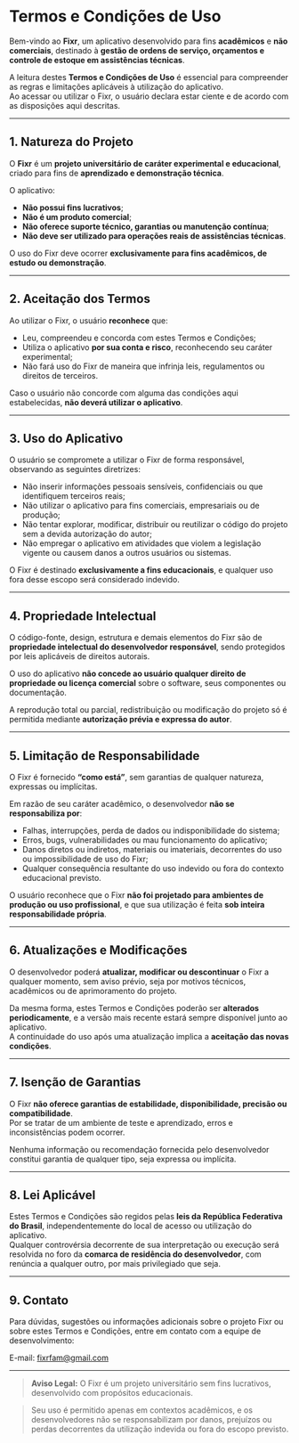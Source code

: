 # Termos e Condições de Uso

Bem-vindo ao **Fixr**, um aplicativo desenvolvido para fins **acadêmicos** e **não comerciais**, destinado à **gestão de ordens de serviço, orçamentos e controle de estoque em assistências técnicas**.

A leitura destes **Termos e Condições de Uso** é essencial para compreender as regras e limitações aplicáveis à utilização do aplicativo.  
Ao acessar ou utilizar o Fixr, o usuário declara estar ciente e de acordo com as disposições aqui descritas.

---

## 1. Natureza do Projeto

O **Fixr** é um **projeto universitário de caráter experimental e educacional**, criado para fins de **aprendizado e demonstração técnica**.

O aplicativo:

- **Não possui fins lucrativos**;
- **Não é um produto comercial**;
- **Não oferece suporte técnico, garantias ou manutenção contínua**;
- **Não deve ser utilizado para operações reais de assistências técnicas**.

O uso do Fixr deve ocorrer **exclusivamente para fins acadêmicos, de estudo ou demonstração**.

---

## 2. Aceitação dos Termos

Ao utilizar o Fixr, o usuário **reconhece** que:

- Leu, compreendeu e concorda com estes Termos e Condições;
- Utiliza o aplicativo **por sua conta e risco**, reconhecendo seu caráter experimental;
- Não fará uso do Fixr de maneira que infrinja leis, regulamentos ou direitos de terceiros.

Caso o usuário não concorde com alguma das condições aqui estabelecidas, **não deverá utilizar o aplicativo**.

---

## 3. Uso do Aplicativo

O usuário se compromete a utilizar o Fixr de forma responsável, observando as seguintes diretrizes:

- Não inserir informações pessoais sensíveis, confidenciais ou que identifiquem terceiros reais;
- Não utilizar o aplicativo para fins comerciais, empresariais ou de produção;
- Não tentar explorar, modificar, distribuir ou reutilizar o código do projeto sem a devida autorização do autor;
- Não empregar o aplicativo em atividades que violem a legislação vigente ou causem danos a outros usuários ou sistemas.

O Fixr é destinado **exclusivamente a fins educacionais**, e qualquer uso fora desse escopo será considerado indevido.

---

## 4. Propriedade Intelectual

O código-fonte, design, estrutura e demais elementos do Fixr são de **propriedade intelectual do desenvolvedor responsável**, sendo protegidos por leis aplicáveis de direitos autorais.

O uso do aplicativo **não concede ao usuário qualquer direito de propriedade ou licença comercial** sobre o software, seus componentes ou documentação.

A reprodução total ou parcial, redistribuição ou modificação do projeto só é permitida mediante **autorização prévia e expressa do autor**.

---

## 5. Limitação de Responsabilidade

O Fixr é fornecido **“como está”**, sem garantias de qualquer natureza, expressas ou implícitas.

Em razão de seu caráter acadêmico, o desenvolvedor **não se responsabiliza por**:

- Falhas, interrupções, perda de dados ou indisponibilidade do sistema;
- Erros, bugs, vulnerabilidades ou mau funcionamento do aplicativo;
- Danos diretos ou indiretos, materiais ou imateriais, decorrentes do uso ou impossibilidade de uso do Fixr;
- Qualquer consequência resultante do uso indevido ou fora do contexto educacional previsto.

O usuário reconhece que o Fixr **não foi projetado para ambientes de produção ou uso profissional**, e que sua utilização é feita **sob inteira responsabilidade própria**.

---

## 6. Atualizações e Modificações

O desenvolvedor poderá **atualizar, modificar ou descontinuar** o Fixr a qualquer momento, sem aviso prévio, seja por motivos técnicos, acadêmicos ou de aprimoramento do projeto.

Da mesma forma, estes Termos e Condições poderão ser **alterados periodicamente**, e a versão mais recente estará sempre disponível junto ao aplicativo.  
A continuidade do uso após uma atualização implica a **aceitação das novas condições**.

---

## 7. Isenção de Garantias

O Fixr **não oferece garantias de estabilidade, disponibilidade, precisão ou compatibilidade**.  
Por se tratar de um ambiente de teste e aprendizado, erros e inconsistências podem ocorrer.

Nenhuma informação ou recomendação fornecida pelo desenvolvedor constitui garantia de qualquer tipo, seja expressa ou implícita.

---

## 8. Lei Aplicável

Estes Termos e Condições são regidos pelas **leis da República Federativa do Brasil**, independentemente do local de acesso ou utilização do aplicativo.  
Qualquer controvérsia decorrente de sua interpretação ou execução será resolvida no foro da **comarca de residência do desenvolvedor**, com renúncia a qualquer outro, por mais privilegiado que seja.

---

## 9. Contato

Para dúvidas, sugestões ou informações adicionais sobre o projeto Fixr ou sobre estes Termos e Condições, entre em contato com a equipe de desenvolvimento:

E-mail: [fixrfam@gmail.com](mailto:fixrfam@gmail.com)

---

> **Aviso Legal:** O Fixr é um projeto universitário sem fins lucrativos, desenvolvido com propósitos educacionais.

> Seu uso é permitido apenas em contextos acadêmicos, e os desenvolvedores não se responsabilizam por danos, prejuízos ou perdas decorrentes da utilização indevida ou fora do escopo previsto.
